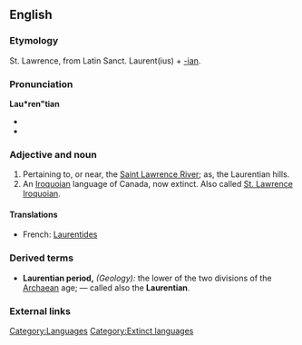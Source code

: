 ==English==
{{wikipedia}}
===Etymology===
St. Lawrence, from Latin Sanct. Laurent(ius) + [[-ian]].

===Pronunciation===
'''Lau*ren"tian'''
*{{IPA|//}}
*{{SAMPA|//}}

===Adjective and noun===
{{en-proper noun}}
#Pertaining to, or near, the [[Saint Lawrence River]]; as, the Laurentian hills. 
#An [[Iroquoian]] language of Canada, now extinct. Also called [[St. Lawrence Iroquoian]].

====Translations====
*French: [[Laurentides]]

===Derived terms===
*'''Laurentian period,''' ''(Geology):'' the lower of the two divisions of the [[Archaean]] age; &mdash; called also the '''Laurentian'''.

===External links===
{{ethnologue|code=lre}}

[[Category:Languages]]
[[Category:Extinct languages]]